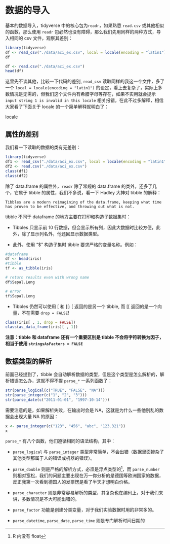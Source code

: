 # 数据的导入 {#readr}

基本的数据导入，tidyverse 中的核心包为`readr`，如果熟悉 `read.csv` 或其他相似的函数，那么使用 `readr` 包必然也没有障碍，那么我们先用同样的两种方式，导入相同的 csv 文件，观察其差别：

```r
library(tidyverse)
df <- read_csv("./data/aci_ex.csv", local = locale(encoding = "latin1"))
df
```


```r
df <- read.csv("./data/aci_ex.csv")
head(df)
```

这里先不谈其他，比较一下代码的差别, `read_csv` 读取同样的我这一个文件，多了一个 `local = locale(encoding = "latin1")` 的设定，看上去复杂了，实际上多数情况是无需的，但我们这个文件内有希腊字母等存在，如果不实用就会提示 `input string 1 is invalid in this locale` 相关报错，在此不过多解释，相信大家看了下面关于 locale 的一个简单解释就明白了：

[locale](https://docs.oracle.com/cd/E23824_01/html/E26033/glmbx.html)

## 属性的差别 {#attridiff}

我们看一下读取的数据的类有无差别：

```r
library(tidyverse)
df1 <- read_csv("./data/aci_ex.csv", local = locale(encoding = "latin1"))
df2 <- read.csv("./data/aci_ex.csv")
class(df1)
class(df2)
```

除了 data.frame 的属性外，`readr` 除了常规的 data.frame 的类外，还多了几个，它属于 tibble 的属性，我们不多说，看一下 Hadley 大神对 tibble 的解释：

```definition
Tibbles are a modern reimagining of the data.frame, keeping what time has proven to be effective, and throwing out what is not. 
```

tibble 不同于 dataframe 的地方主要在打印和构造子数据集时：

* Tibbles 只显示前 10 行数据，但会显示所有列，因此大数据时比较方便，此外，除了显示列名外，他还回显示数据类型。

* 此外，使用 "$" 构造子集时 tibble 要求严格的变量名称。例如：

```r
#dataframe
df <- head(iris)
#tibble
tf <- as_tibble(iris)

# return results even with wrong name
df$Sepal.Leng

# error
tf$Sepal.Leng
```

* Tibbles 仍然可以使用 [ 和 [[: [ 返回的是另一个 tibble, 而 [[ 返回的是一个向量，不在需要 `drop = FALSE`!

```r
class(iris[ , 1, drop = FALSE])
class(as_data_frame(iris)[ , 1])
```

**注意：tibble 和 dataframe 还有一个重要区别是 tibble 不会将字符转换为因子，相当于使用 `stringsAsFactors = FALSE`**

## 数据类型的解析 {#parse-str}

前面已经提到了，tibble 会自动解析数据的类型，但是这个类型是怎么解析的，解析错误怎么办，这就不得不提 `parse_*` 一系列函数了：

```r
str(parse_logical(c("TRUE", "FALSE", "NA")))
str(parse_integer(c("1", "2", "3")))
str(parse_date(c("2011-01-01", "1997-10-14")))
```

需要注意的是，如果解析失败，在输出时会是 NA，这就是为什么一些他别乱的数据会出现大量 NA 的原因：

```r
x <- parse_integer(c("123", "456", "abc", "123.321"))
x
```

`parse_*` 有八个函数，他们遵循相同的语法结构，其中：

* `parse_logical` 与 `parse_integer` 类型非常简单，不会出错（数据里面掺杂了其他类型那属于人的错误或机器的错误）。

* `parse_double` 则是严格的解析方式，必须是浮点类型的^[R 内没有 float]，而 `parse_number` 则相对宽松，我们的问题主要出现在万一你分析的是德国等欧洲国家的数据，反正我第一次看到德国人的发票愣是看了半天才想明白价格。

* `parse_character` 则是非常容易解析的类型，其复杂也在编码上，对于我们来讲，多数情况是不大可能出错的。

* `parse_factor` 功能是创建分类变量，对于我们实验数据时用的非常多的。

* `parse_datetime`, `parse_date`, `parse_time` 则是专门解析时间日期的

\cleardoublepage
